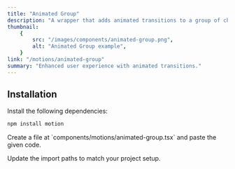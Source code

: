 ```yaml
---
title: "Animated Group"
description: "A wrapper that adds animated transitions to a group of child elements. It's perfect for creating staggered animations for lists, grids, or any collection of components."
thumbnail:
    {
        src: "/images/components/animated-group.png",
        alt: "Animated Group example",
    }
link: "/motions/animated-group"
summary: "Enhanced user experience with animated transitions."
---
```


<ComponentPreview name="animated-group-demo" />

## Installation

<Steps>
<Step>
Install the following dependencies:
</Step>

```bash
npm install motion
```

<Step>
    Create a file at `components/motions/animated-group.tsx` and paste the given
    code.
</Step>

<CollapsibleSource name="animated-group" />

<Step>Update the import paths to match your project setup.</Step>

</Steps>
